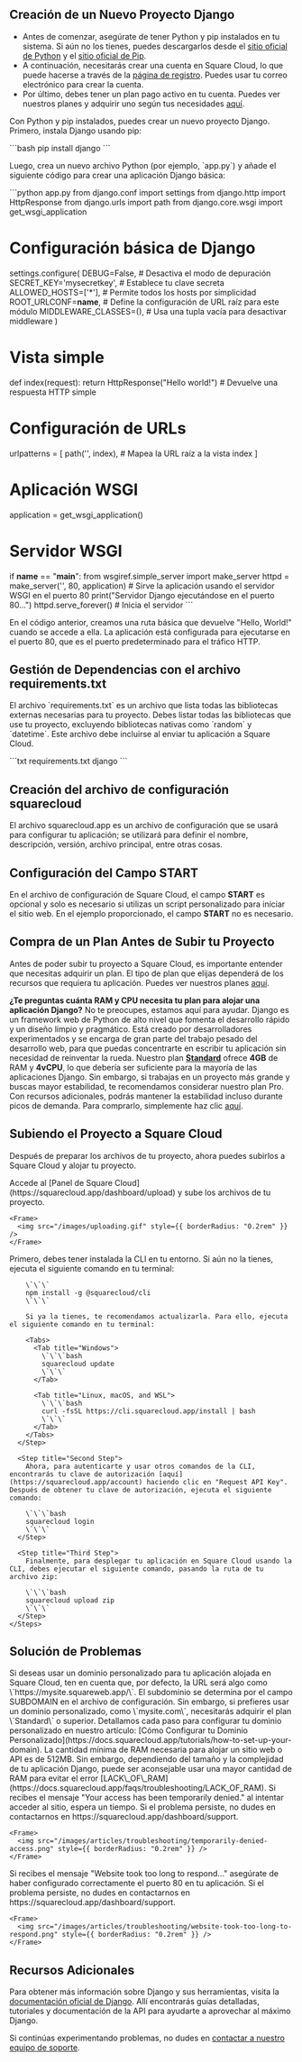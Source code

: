 ## Creación de un Nuevo Proyecto Django

- Antes de comenzar, asegúrate de tener Python y pip instalados en tu sistema. Si aún no los tienes, puedes descargarlos desde el [sitio oficial de Python](https://www.python.org/) y el [sitio oficial de Pip](https://pypi.org/).
- A continuación, necesitarás crear una cuenta en Square Cloud, lo que puede hacerse a través de la [página de registro](https://squarecloud.app/signup). Puedes usar tu correo electrónico para crear la cuenta.
- Por último, debes tener un plan pago activo en tu cuenta. Puedes ver nuestros planes y adquirir uno según tus necesidades [aquí](https://squarecloud.app/plans).

Con Python y pip instalados, puedes crear un nuevo proyecto Django. Primero, instala Django usando pip:

\`\`\`bash
pip install django
\`\`\`

Luego, crea un nuevo archivo Python (por ejemplo, \`app.py\`) y añade el siguiente código para crear una aplicación Django básica:

\`\`\`python app.py
from django.conf import settings
from django.http import HttpResponse
from django.urls import path
from django.core.wsgi import get\_wsgi\_application

# Configuración básica de Django

settings.configure(
DEBUG=False,  # Desactiva el modo de depuración
SECRET\_KEY='mysecretkey',  # Establece tu clave secreta
ALLOWED\_HOSTS=\['\*'],  # Permite todos los hosts por simplicidad
ROOT\_URLCONF=**name**,  # Define la configuración de URL raíz para este módulo
MIDDLEWARE\_CLASSES=(),  # Usa una tupla vacía para desactivar middleware
)

# Vista simple

def index(request):
return HttpResponse("Hello world!")  # Devuelve una respuesta HTTP simple

# Configuración de URLs

urlpatterns = \[
path('', index),  # Mapea la URL raíz a la vista index
]

# Aplicación WSGI

application = get\_wsgi\_application()

# Servidor WSGI

if **name** == "**main**":
from wsgiref.simple\_server import make\_server
httpd = make\_server('', 80, application)  # Sirve la aplicación usando el servidor WSGI en el puerto 80
print("Servidor Django ejecutándose en el puerto 80...")
httpd.serve\_forever()  # Inicia el servidor
\`\`\`

En el código anterior, creamos una ruta básica que devuelve "Hello, World!" cuando se accede a ella. La aplicación está configurada para ejecutarse en el puerto 80, que es el puerto predeterminado para el tráfico HTTP.

## Gestión de Dependencias con el archivo requirements.txt

El archivo \`requirements.txt\` es un archivo que lista todas las bibliotecas externas necesarias para tu proyecto. Debes listar todas las bibliotecas que use tu proyecto, excluyendo bibliotecas nativas como \`random\` y \`datetime\`. Este archivo debe incluirse al enviar tu aplicación a Square Cloud.

\`\`\`txt requirements.txt
django
\`\`\`

## Creación del archivo de configuración squarecloud

<Card title="Learn about: how to make the configuration file for Square Cloud." icon="link" href="https://docs.squarecloud.app/getting-started/config-file">
  El archivo squarecloud.app es un archivo de configuración que se usará para configurar tu aplicación; se utilizará para definir el nombre, descripción, versión, archivo principal, entre otras cosas.
</Card>

## Configuración del Campo START

En el archivo de configuración de Square Cloud, el campo **START** es opcional y solo es necesario si utilizas un script personalizado para iniciar el sitio web. En el ejemplo proporcionado, el campo **START** no es necesario.

## Compra de un Plan Antes de Subir tu Proyecto

Antes de poder subir tu proyecto a Square Cloud, es importante entender que necesitas adquirir un plan. El tipo de plan que elijas dependerá de los recursos que requiera tu aplicación. Puedes ver nuestros planes [aquí](https://squarecloud.app/plans).

<Note>**¿Te preguntas cuánta RAM y CPU necesita tu plan para alojar una aplicación Django?** No te preocupes, estamos aquí para ayudar. Django es un framework web de Python de alto nivel que fomenta el desarrollo rápido y un diseño limpio y pragmático. Está creado por desarrolladores experimentados y se encarga de gran parte del trabajo pesado del desarrollo web, para que puedas concentrarte en escribir tu aplicación sin necesidad de reinventar la rueda. Nuestro plan **[Standard](https://squarecloud.app/pay/standard)** ofrece **4GB** de RAM y **4vCPU**, lo que debería ser suficiente para la mayoría de las aplicaciones Django. Sin embargo, si trabajas en un proyecto más grande y buscas mayor estabilidad, te recomendamos considerar nuestro plan Pro. Con recursos adicionales, podrás mantener la estabilidad incluso durante picos de demanda. Para comprarlo, simplemente haz clic [aquí](https://squarecloud.app/pay/pro).</Note>

## Subiendo el Proyecto a Square Cloud

Después de preparar los archivos de tu proyecto, ahora puedes subirlos a Square Cloud y alojar tu proyecto.

<Tabs>
  <Tab title="Dashboard Upload">
    Accede al [Panel de Square Cloud](https://squarecloud.app/dashboard/upload) y sube los archivos de tu proyecto.

    <Frame>
      <img src="/images/uploading.gif" style={{ borderRadius: "0.2rem" }} />
    </Frame>
  </Tab>

  <Tab title="CLI Upload">
    <Steps>
      <Step title="First Step">
        Primero, debes tener instalada la CLI en tu entorno. Si aún no la tienes, ejecuta el siguiente comando en tu terminal:

        \`\`\`
        npm install -g @squarecloud/cli
        \`\`\`

        Si ya la tienes, te recomendamos actualizarla. Para ello, ejecuta el siguiente comando en tu terminal:

        <Tabs>
          <Tab title="Windows">
            \`\`\`bash
            squarecloud update
            \`\`\`
          </Tab>

          <Tab title="Linux, macOS, and WSL">
            \`\`\`bash
            curl -fsSL https://cli.squarecloud.app/install | bash
            \`\`\`
          </Tab>
        </Tabs>
      </Step>

      <Step title="Second Step">
        Ahora, para autenticarte y usar otros comandos de la CLI, encontrarás tu clave de autorización [aquí](https://squarecloud.app/account) haciendo clic en "Request API Key". Después de obtener tu clave de autorización, ejecuta el siguiente comando:

        \`\`\`bash
        squarecloud login
        \`\`\`
      </Step>

      <Step title="Third Step">
        Finalmente, para desplegar tu aplicación en Square Cloud usando la CLI, debes ejecutar el siguiente comando, pasando la ruta de tu archivo zip:

        \`\`\`bash
        squarecloud upload zip
        \`\`\`
      </Step>
    </Steps>
  </Tab>
</Tabs>

## Solución de Problemas

<AccordionGroup>
  <Accordion title="Custom Domain" icon="globe" iconType="solid">
    Si deseas usar un dominio personalizado para tu aplicación alojada en Square Cloud, ten en cuenta que, por defecto, la URL será algo como \`https://mysite.squareweb.app/\`. El subdominio se determina por el campo SUBDOMAIN en el archivo de configuración. Sin embargo, si prefieres usar un dominio personalizado, como \`mysite.com\`, necesitarás adquirir el plan \`Standard\` o superior. Detallamos cada paso para configurar tu dominio personalizado en nuestro artículo: [Cómo Configurar tu Dominio Personalizado](https://docs.squarecloud.app/tutorials/how-to-set-up-your-domain).
  </Accordion>

  <Accordion title="Minimum RAM Requirements" icon="memory" iconType="solid">
    La cantidad mínima de RAM necesaria para alojar un sitio web o API es de 512MB. Sin embargo, dependiendo del tamaño y la complejidad de tu aplicación Django, puede ser aconsejable usar una mayor cantidad de RAM para evitar el error [LACK\_OF\_RAM](https://docs.squarecloud.app/faqs/troubleshooting/LACK_OF_RAM).
  </Accordion>

  <Accordion title="Temporary Access Denied" icon="ban" iconType="solid">
    Si recibes el mensaje "Your access has been temporarily denied." al intentar acceder al sitio, espera un tiempo. Si el problema persiste, no dudes en contactarnos en https://squarecloud.app/dashboard/support.

    <Frame>
      <img src="/images/articles/troubleshooting/temporarily-denied-access.png" style={{ borderRadius: "0.2rem" }} />
    </Frame>
  </Accordion>

  <Accordion title="Website took too long to respond..." icon="clock" iconType="solid">
    Si recibes el mensaje "Website took too long to respond..." asegúrate de haber configurado correctamente el puerto 80 en tu aplicación. Si el problema persiste, no dudes en contactarnos en https://squarecloud.app/dashboard/support.

    <Frame>
      <img src="/images/articles/troubleshooting/website-took-too-long-to-respond.png" style={{ borderRadius: "0.2rem" }} />
    </Frame>
  </Accordion>
</AccordionGroup>

## Recursos Adicionales

Para obtener más información sobre Django y sus herramientas, visita la [documentación oficial de Django](https://docs.djangoproject.com/en/5.0/). Allí encontrarás guías detalladas, tutoriales y documentación de la API para ayudarte a aprovechar al máximo Django.

Si continúas experimentando problemas, no dudes en [contactar a nuestro equipo de soporte](/company/support).
